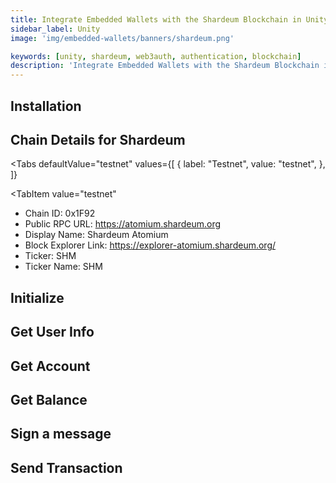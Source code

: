 ```yaml
---
title: Integrate Embedded Wallets with the Shardeum Blockchain in Unity
sidebar_label: Unity
image: 'img/embedded-wallets/banners/shardeum.png'

keywords: [unity, shardeum, web3auth, authentication, blockchain]
description: 'Integrate Embedded Wallets with the Shardeum Blockchain in Unity | Embedded Wallets'
---
```



<SEO
  title="Integrate Embedded Wallets with the Shardeum Blockchain in Unity"
  description="Integrate Embedded Wallets with the Shardeum Blockchain in Unity | Embedded Wallets"
  image="https://docs.metamask.io/img/embedded-wallets/banners/shardeum.png"
  slug="/embedded-wallets/connect-blockchain/evm/shardeum/unity"
/>

## Installation

<InstallationSnippet />

## Chain Details for Shardeum

<Tabs
 defaultValue="testnet"
  values={[
    { label: "Testnet", value: "testnet", },
  ]}
>

<TabItem
  value="testnet"
>

- Chain ID: 0x1F92
- Public RPC URL: https://atomium.shardeum.org
- Display Name: Shardeum Atomium
- Block Explorer Link: https://explorer-atomium.shardeum.org/
- Ticker: SHM
- Ticker Name: SHM

</TabItem>
</Tabs>

## Initialize

<InitialisationSnippet />

## Get User Info

<UserInfoSnippet />

## Get Account

<GetAccountSnippet />

## Get Balance

<GetBalanceSnippet />

## Sign a message

<SignMessageSnippet />

## Send Transaction

<SendTransactionSnippet />
